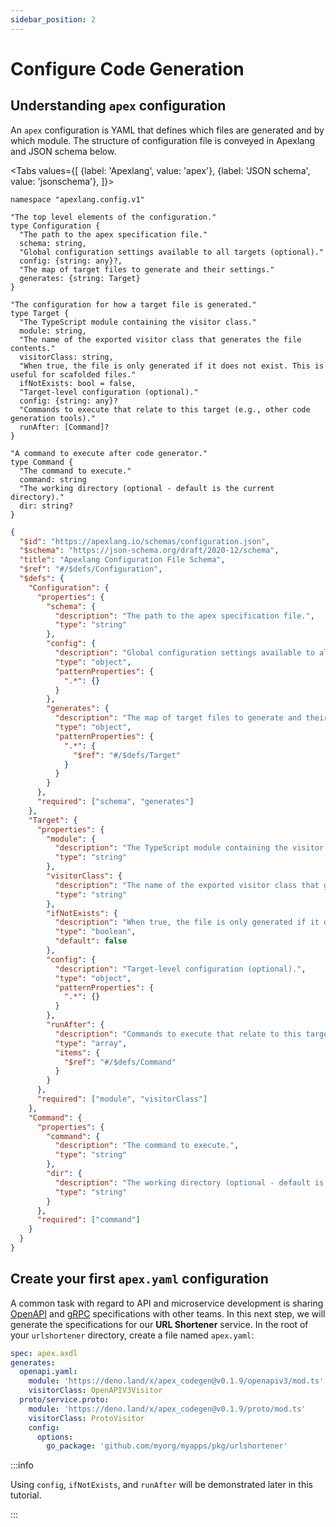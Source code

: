 ```yaml
---
sidebar_position: 2
---
```



# Configure Code Generation

## Understanding `apex` configuration

An `apex` configuration is YAML that defines which files are generated and by which module. The structure of configuration file is conveyed in Apexlang and JSON schema below.

<Tabs
  values={[
    {label: 'Apexlang', value: 'apex'},
    {label: 'JSON schema', value: 'jsonschema'},
  ]}>
  <TabItem value="apex">

```apexlang
namespace "apexlang.config.v1"

"The top level elements of the configuration."
type Configuration {
  "The path to the apex specification file."
  schema: string,
  "Global configuration settings available to all targets (optional)."
  config: {string: any}?,
  "The map of target files to generate and their settings."
  generates: {string: Target}
}

"The configuration for how a target file is generated."
type Target {
  "The TypeScript module containing the visitor class."
  module: string,
  "The name of the exported visitor class that generates the file contents."
  visitorClass: string,
  "When true, the file is only generated if it does not exist. This is useful for scafolded files."
  ifNotExists: bool = false,
  "Target-level configuration (optional)."
  config: {string: any}?
  "Commands to execute that relate to this target (e.g., other code generation tools)."
  runAfter: [Command]?
}

"A command to execute after code generator."
type Command {
  "The command to execute."
  command: string
  "The working directory (optional - default is the current directory)."
  dir: string?
}
```

  </TabItem>
  <TabItem value="jsonschema">

```json
{
  "$id": "https://apexlang.io/schemas/configuration.json",
  "$schema": "https://json-schema.org/draft/2020-12/schema",
  "title": "Apexlang Configuration File Schema",
  "$ref": "#/$defs/Configuration",
  "$defs": {
    "Configuration": {
      "properties": {
        "schema": {
          "description": "The path to the apex specification file.",
          "type": "string"
        },
        "config": {
          "description": "Global configuration settings available to all targets (optional).",
          "type": "object",
          "patternProperties": {
            ".*": {}
          }
        },
        "generates": {
          "description": "The map of target files to generate and their settings.",
          "type": "object",
          "patternProperties": {
            ".*": {
              "$ref": "#/$defs/Target"
            }
          }
        }
      },
      "required": ["schema", "generates"]
    },
    "Target": {
      "properties": {
        "module": {
          "description": "The TypeScript module containing the visitor class.",
          "type": "string"
        },
        "visitorClass": {
          "description": "The name of the exported visitor class that generates the file contents.",
          "type": "string"
        },
        "ifNotExists": {
          "description": "When true, the file is only generated if it does not exist. This is useful for scafolded files.",
          "type": "boolean",
          "default": false
        },
        "config": {
          "description": "Target-level configuration (optional).",
          "type": "object",
          "patternProperties": {
            ".*": {}
          }
        },
        "runAfter": {
          "description": "Commands to execute that relate to this target (e.g., other code generation tools).",
          "type": "array",
          "items": {
            "$ref": "#/$defs/Command"
          }
        }
      },
      "required": ["module", "visitorClass"]
    },
    "Command": {
      "properties": {
        "command": {
          "description": "The command to execute.",
          "type": "string"
        },
        "dir": {
          "description": "The working directory (optional - default is the current directory).",
          "type": "string"
        }
      },
      "required": ["command"]
    }
  }
}
```

  </TabItem>
</Tabs>

## Create your first `apex.yaml` configuration

A common task with regard to API and microservice development is sharing [OpenAPI](https://swagger.io/specification/) and [gRPC](https://grpc.io/docs/what-is-grpc/core-concepts/#service-definition) specifications with other teams. In this next step, we will generate the specifications for our **URL Shortener** service. In the root of your `urlshortener` directory, create a file named `apex.yaml`:

```yaml title="apex.yaml"
spec: apex.axdl
generates:
  openapi.yaml:
    module: 'https://deno.land/x/apex_codegen@v0.1.9/openapiv3/mod.ts'
    visitorClass: OpenAPIV3Visitor
  proto/service.proto:
    module: 'https://deno.land/x/apex_codegen@v0.1.9/proto/mod.ts'
    visitorClass: ProtoVisitor
    config:
      options:
        go_package: 'github.com/myorg/myapps/pkg/urlshortener'
```

:::info

Using `config`, `ifNotExists`, and `runAfter` will be demonstrated later in this tutorial.

:::

